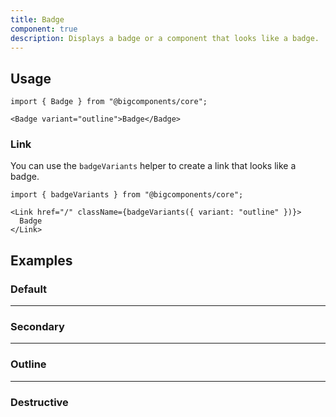 ```yaml
---
title: Badge
component: true
description: Displays a badge or a component that looks like a badge.
---
```


<ComponentPreview name="badge-demo" />

## Usage

```tsx
import { Badge } from "@bigcomponents/core";
```

```tsx
<Badge variant="outline">Badge</Badge>
```

### Link

You can use the `badgeVariants` helper to create a link that looks like a badge.

```tsx
import { badgeVariants } from "@bigcomponents/core";
```

```tsx
<Link href="/" className={badgeVariants({ variant: "outline" })}>
  Badge
</Link>
```

## Examples

### Default

<ComponentPreview name="badge-demo" />

---

### Secondary

<ComponentPreview name="badge-secondary" />

---

### Outline

<ComponentPreview name="badge-outline" />

---

### Destructive

<ComponentPreview name="badge-destructive" />
